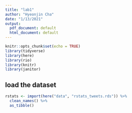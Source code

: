 ```yaml
---
title: "lab1"
author: "Hyeonjin Cha"
date: "1/13/2021"
output:
  pdf_document: default
  html_document: default
---
```


```r
knitr::opts_chunk$set(echo = TRUE)
library(tidyverse)
library(here)
library(rio)
library(knitr)
library(janitor)
```

## load the dataset

```r
rstats <- import(here("data", "rstats_tweets.rds")) %>% 
  clean_names() %>% 
  as_tibble()
```